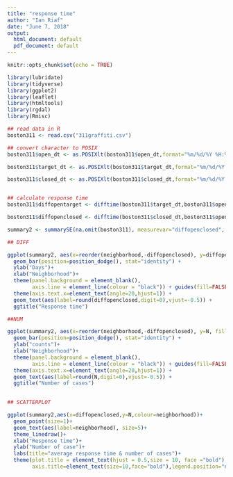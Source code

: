 ```yaml
---
title: "response time"
author: "Ian Riaf"
date: "June 7, 2018"
output:
  html_document: default
  pdf_document: default
---
```


```r
knitr::opts_chunk$set(echo = TRUE)
```

```r
library(lubridate)
library(tidyverse)
library(ggplot2)
library(leaflet)
library(htmltools)
library(rgdal)
library(Rmisc)

## read data in R
boston311 <- read.csv("311graffiti.csv")

## convert character to POSIX
boston311$open_dt <- as.POSIXlt(boston311$open_dt,format="%m/%d/%Y %H:%M",tz=Sys.timezone())

boston311$target_dt <- as.POSIXlt(boston311$target_dt,format="%m/%d/%Y %H:%M",tz=Sys.timezone())

boston311$closed_dt <- as.POSIXlt(boston311$closed_dt,format="%m/%d/%Y %H:%M",tz=Sys.timezone())


## calculate response time 
boston311$diffopentarget <- difftime(boston311$target_dt,boston311$open_dt,units = "days")

boston311$diffopenclosed <- difftime(boston311$closed_dt,boston311$open_dt,units = "days")

summary2 <- summarySE(na.omit(boston311), measurevar="diffopenclosed", groupvars="neighborhood")

## DIFF

ggplot(summary2, aes(x=reorder(neighborhood,-diffopenclosed), y=diffopenclosed, fill=reorder(neighborhood,-diffopenclosed))) + 
  geom_bar(position=position_dodge(), stat="identity") +
  ylab("Days")+
  xlab("Neighborhood")+
  theme(panel.background = element_blank(),
        axis.line = element_line(colour = "black")) + guides(fill=FALSE)+
  theme(axis.text.x=element_text(angle=20,hjust=1)) +
  geom_text(aes(label=round(diffopenclosed,digit=0),vjust=-0.5)) +
  ggtitle("Response time")

##NUM

ggplot(summary2, aes(x=reorder(neighborhood,-diffopenclosed), y=N, fill=reorder(neighborhood,-diffopenclosed))) + 
  geom_bar(position=position_dodge(), stat="identity") +
  ylab("counts")+
  xlab("Neighborhood")+
  theme(panel.background = element_blank(),
        axis.line = element_line(colour = "black")) + guides(fill=FALSE)+
  theme(axis.text.x=element_text(angle=20,hjust=1)) +
  geom_text(aes(label=round(N,digit=0),vjust=-0.5)) +
  ggtitle("Number of cases")
  

## SCATTERPLOT

ggplot(summary2,aes(x=diffopenclosed,y=N,colour=neighborhood))+
  geom_point(size=1)+
  geom_text(aes(label=neighborhood), size=5)+
  theme_linedraw()+
  xlab("Response time")+
  ylab("Number of case")+
  labs(title="average response time & number of cases")+
  theme(plot.title = element_text(hjust = 0.5,size = 10, face ="bold"),
        axis.title=element_text(size=10,face="bold"),legend.position="none")
```